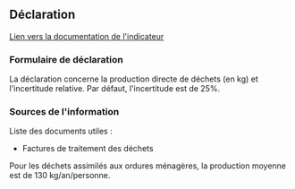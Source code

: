 ## Déclaration

[Lien vers la documentation de l'indicateur](/docs/empreinte-societale/indicateurs/was)

### Formulaire de déclaration

La déclaration concerne la production directe de déchets (en kg) et l'incertitude relative. Par défaut, l'incertitude est de 25%.

### Sources de l'information

Liste des documents utiles :

- Factures de traitement des déchets

Pour les déchets assimilés aux ordures ménagères, la production moyenne est de 130 kg/an/personne.
